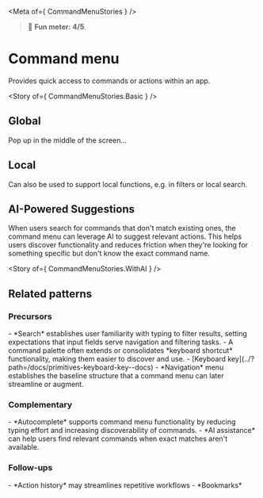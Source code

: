 
<Meta of={ CommandMenuStories } />

> 🙂 **Fun meter: 4/5**.

# Command menu

Provides quick access to commands or actions within an app.

<Story of={ CommandMenuStories.Basic } />

## Global

Pop up in the middle of the screen...

## Local

Can also be used to support local functions, e.g. in filters or local search.

## AI-Powered Suggestions

When users search for commands that don't match existing ones, the command menu can leverage AI to suggest relevant actions. This helps users discover functionality and reduces friction when they're looking for something specific but don't know the exact command name.

<Story of={ CommandMenuStories.WithAI } />

## Related patterns

### Precursors

<div>
- *Search* establishes user familiarity with typing to filter results, setting expectations that input fields serve navigation and filtering tasks.
- A command palette often extends or consolidates *keyboard shortcut* functionality, making them easier to discover and use.
- [Keyboard key](../?path=/docs/primitives-keyboard-key--docs)
- *Navigation* menu establishes the baseline structure that a command menu can later streamline or augment.
</div>

### Complementary

<div>
- *Autocomplete* supports command menu functionality by reducing typing effort and increasing discoverability of commands.
- *AI assistance* can help users find relevant commands when exact matches aren't available.
</div>

### Follow-ups

<div>
- *Action history* may streamlines repetitive workflows
- *Bookmarks*
</div>